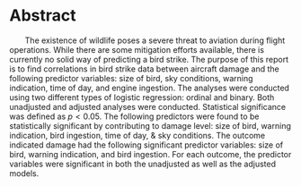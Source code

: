 # Abstract {-}

|        The existence of wildlife poses a severe threat to aviation during flight operations. While there are some mitigation efforts available, there is currently no solid way of predicting a bird strike. The purpose of this report is to find correlations in bird strike data between aircraft damage and the following predictor variables: size of bird, sky conditions, warning indication, time of day, and engine ingestion. The analyses were conducted using two different types of logistic regression: ordinal and binary. Both unadjusted and adjusted analyses were conducted. Statistical significance was defined as $p<0.05$. The following predictors were found to be statistically significant by contributing to damage level: size of bird, warning indication, bird ingestion, time of day, & sky conditions. The outcome indicated damage had the following significant predictor variables: size of bird, warning indication, and bird ingestion. For each outcome, the predictor variables were significant in both the unadjusted as well as the adjusted models. 
